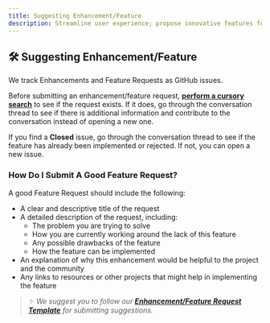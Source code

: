 ```yaml
---
title: Suggesting Enhancement/Feature
description: Streamline user experience; propose innovative features for system optimization and growth 🛠
---
```


## 🛠 Suggesting Enhancement/Feature

We track Enhancements and Feature Requests as GitHub issues.

Before submitting an enhancement/feature request, **[perform a cursory search](https://docs.github.com/en/issues/tracking-your-work-with-issues/about-issues)** to see if the request exists. If it does, go through the conversation thread to see if there is additional information and contribute to the conversation instead of opening a new one.

If you find a **Closed** issue, go through the conversation thread to see if the feature has already been implemented or rejected. If not, you can open a new issue.

### How Do I Submit A Good Feature Request?

A good Feature Request should include the following:

- A clear and descriptive title of the request
- A detailed description of the request, including:
  - The problem you are trying to solve
  - How you are currently working around the lack of this feature
  - Any possible drawbacks of the feature
  - How the feature can be implemented
- An explanation of why this enhancement would be helpful to the project and the community
- Any links to resources or other projects that might help in implementing the feature

>*✨ We suggest you to follow our **[Enhancement/Feature Request Template](/docs/templates/suggestion)** for submitting suggestions.*